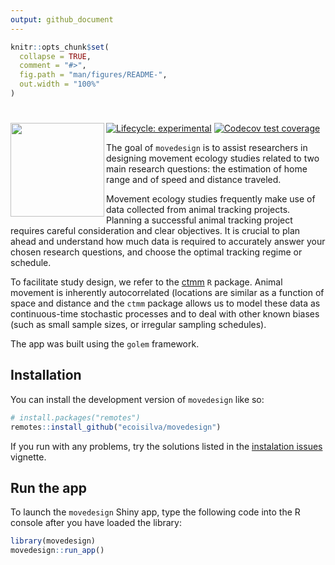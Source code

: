 ```yaml
---
output: github_document
---
```


<!-- README.md is generated from README.Rmd. Please edit that file -->

```r
knitr::opts_chunk$set(
  collapse = TRUE,
  comment = "#>",
  fig.path = "man/figures/README-",
  out.width = "100%"
)
```

# <img src='https://raw.githubusercontent.com/ecoisilva/movedesign/main/inst/app/www/logo.png' align="left" height="150" />

<!-- badges: start -->
[![Lifecycle: experimental](https://img.shields.io/badge/lifecycle-experimental-orange.svg)](https://lifecycle.r-lib.org/articles/stages.html#experimental)
[![Codecov test coverage](https://codecov.io/gh/ecoisilva/movedesign/branch/main/graph/badge.svg)](https://app.codecov.io/gh/ecoisilva/movedesign?branch=main)
<!-- badges: end -->

The goal of `movedesign` is to assist researchers in designing movement ecology studies related to two main research questions: the estimation of home range and of speed and distance traveled.

Movement ecology studies frequently make use of data collected from animal tracking projects. Planning a successful animal tracking project requires careful consideration and clear objectives. It is crucial to plan ahead and understand how much data is required to accurately answer your chosen research questions, and choose the optimal tracking regime or schedule.

To facilitate study design, we refer to the [ctmm](https://ctmm-initiative.github.io/ctmm/) `R` package. Animal movement is inherently autocorrelated (locations are similar as a function of space and distance and the `ctmm` package allows us to model these data as continuous-time stochastic processes and to deal with other known biases (such as small sample sizes, or irregular sampling schedules).

The app was built using the `golem` framework.

## Installation

You can install the development version of `movedesign` like so:

``` r
# install.packages("remotes")
remotes::install_github("ecoisilva/movedesign")
```

If you run with any problems, try the solutions listed in the [instalation issues](https://ecoisilva.github.io/movedesign/articles/movedesign_installation.html) vignette.

## Run the app

To launch the  `movedesign` Shiny app, type the following code into the R console after you have loaded the library:

``` r
library(movedesign)
movedesign::run_app()
```

